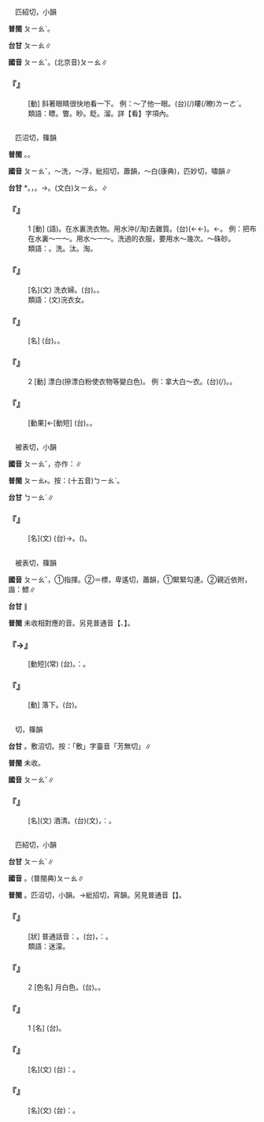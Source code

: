 
=={{ruby|瞟|ㄆㄧㄠˇ}}==

　匹紹切，小韻

'''普閩''' <rt>ㄆㄧㄠˋ</rt>。

'''台甘''' <rt>ㄆㄧㄠ</rt>∥

'''國音''' <rt>ㄆㄧㄠˇ</rt>。(北京音)<rt>ㄆㄧㄠ</rt>∥

    

==='''『{{ruby|瞟|ㄆㄧㄠˇ}}』'''===
: [動] 斜著眼睛很快地看一下。 例：～了他一眼。(台){{ruby|共|ㄍㄚ˫}}(/{{ruby|掠|ㄌㄧㄚㆷ ͘}}){{ruby|伊|ㄧ}}瞜(/瞭)<rt>ㄌㄧㄜˋ</rt>{{ruby|一|ㄐㄧㆵ ͘}}{{ruby|下|·ㆤ˫}}。
:類語：瞟。瞥。眇。眨。溜。詳【看】字項內。
:
    

=={{ruby|漂|ㄆㄧㄠˇ}}==

　匹沼切，篠韻

'''普閩''' {{ruby|(文)|ㄆㄧㄠ˪}}。{{ruby|(白)|ㄆㄧㄜ˪}}。

'''國音''' <rt>ㄆㄧㄠˇ</rt>，～洗{{ruby|。|ㄆㄧㄠ}}，～浮，紕招切，蕭韻{{ruby|。|ㄆㄧㄠˋ}}{{ruby|＝|ㄆㄧㄠˇ}}，～白(康典)，匹妙切，嘯韻∥

'''台甘''' {{ruby|(文)|ㄆㄧㄠˋ}}*{{ruby|→|ㄆㄧㄠ˪}}。{{ruby|(語)|ㄆㄧㄜ˪}}，{{ruby|漂|ㄆㄧㄜ˪}}{{ruby|白|ㄅㆤㆷ ͘}}。→{{ruby|漂|ㄊㄧㄜ˪}}{{ruby|白|ㄅㄧㆤㆶ ͘}}。(文白)<rt>ㄆㄧㄠ</rt>，{{ruby|漂|ㄆㄧㄠ}}{{ruby|流|ㄌㄧㄨˊ}}∥

    

==='''『{{ruby|漂|ㄆㄧㄠˇ}}』'''===
:1  [動] (語){{ruby|漂|ㄆㄧㄠˋ}}。在水裏洗衣物。用水沖(/淘)去雜質。(台){{ruby|洗|ㄙㄨㆤˋ/ㄙㆤˋ}}(←{{ruby|汰|ㄊㄨㄚ˫}}←{{ruby|拖|ㄊㄨㄚ}}){{ruby|水|ㄗㄨㄧˋ}}。←{{ruby|漂|ㄆㄧㄠ}}{{ruby|浮|ㄏㄨˊ}}{{ruby|在|ㄗㄞ˫}}{{ruby|水|ㄗㄨㄧˋ}}{{ruby|上|ㄒㄧㆲ˫}}。 例：把布在水裏～一～。用水～一～。洗過的衣服，要用水～幾次。～硃砂。
:類語：{{ruby|漂|ㄆㄧㄠˇ}}。洗。汰。淘。
:
    

==='''『{{ruby|漂|ㄆㄧㄠˇ}}{{ruby|母|ㄇㄨˇ}}』'''===
: [名](文) 洗衣婦。(台){{ruby|洗|ㄙㄨㆤˋ/ㄙㆤˋ}}{{ruby|衫|ㄙㆩ}}{{ruby|查|ㄗㄚ}}{{ruby|某|ㆠㆦˋ}}。{{ruby|洗|ㄙㄨㆤˋ/ㄙㆤˋ}}{{ruby|衫|ㄙㆩ}}{{ruby|丌|ㆤ}}。
:類語：(文)浣衣女。
:
    

==='''『{{ruby|漂|ㄆㄧㄠˇ}}{{ruby|白|ㄅㄞˊ}}{{ruby|粉|ㄈㄣˇ}}』'''===
: [名] (台){{ruby|漂|ㄆㄧㄜ˪}}{{ruby|白|ㄅㆤㆷ ͘}}{{ruby|粉|ㄏㄨㄣˋ}}。{{ruby|漂|ㄆㄧㄜ˪}}{{ruby|粉|ㄏㄨㄣˋ}}。
    

==='''『{{ruby|漂|ㄆㄧㄠˇ}}』'''===
:2  [動] 漂白(摻漂白粉使衣物等變白色)。 例：拿大白～衣{{ruby|裳|ㄕㄤ}}。(台){{ruby|用|ㄧㆲ˫/ㄧㄥ˫}}{{ruby|大|ㄊㄞ˪}}{{ruby|白|ㄅㄧㆤㆶ ͘}}{{ruby|粉|ㄏㄨㄣˋ}}(/{{ruby|漂|ㄆㄧㄜ˪}}{{ruby|白|ㄅㆤㆷ ͘}}{{ruby|粉|ㄏㄨㄣˋ}}){{ruby|漂|ㄆㄧㄜ˪}}{{ruby|衫|ㄙㆩ}}。{{ruby|漂|ㄆㄧㄜ˪}}{{ruby|過|ㄍㆤ˪/ㄍㄨㆤ˪}}{{ruby|丌|ㆤ}}{{ruby|衫|ㄙㆩ}}{{ruby|特|ㄉㄧㆤㆶ ͘}}{{ruby|別|ㄅㄧㄚㆵ ͘}}{{ruby|白|ㄅㆤㆷ ͘}}。
    

==='''『{{ruby|漂|ㄆㄧㄠˇ}}{{ruby|白|ㄅㄞˊ}}』'''===
: [動果]←[動短] (台){{ruby|漂|ㄆㄧㄜ˪}}。{{ruby|漂|ㄆㄧㄜ˪}}{{ruby|白|ㄅㆤㆷ ͘}}。
    

=={{ruby|殍|ㄆㄧㄠˇ}}==

　被表切，小韻

'''國音''' <rt>ㄆㄧㄠˇ</rt>，亦作：{{ruby|莩|ㄆㄧㄠˇ}}∥

'''普閩''' <rt>ㄆㄧㄠ˫</rt>。按：(十五音)<rt>ㄅㄧㄠˋ</rt>。

'''台甘''' <rt>ㄅㄧㄠˋ</rt>∥

    

==='''『{{ruby|殍|ㄆㄧㄠˇ}}{{ruby|莩|ㄈㄨˊ}}』'''===
: [名](文) (台){{ruby|餓|ㆣㄜ˫}}{{ruby|死|ㄒㄧˋ}}→{{ruby|丌|ㆤ}}{{ruby|人|ㄌㄤˊ}}。{{ruby|像|ㄑㄧㆫ˫/ㄑㄧㆧ˫}}{{ruby|草|ㄘㄠˋ}}{{ruby|木|ㆠㄚㆶ ͘}}{{ruby|枯|ㄉㄚ}}({{ruby|莩|ㄅㄧㄠˋ}}){{ruby|去|ㄎㄧ˪}}。
    

=={{ruby|摽|ㄆㄧㄠˇ}}==

　被表切，篠韻

'''國音''' <rt>ㄆㄧㄠˇ</rt>{{ruby|。|ㄅㄧㄠ}}，①指揮。②＝標，卑遙切，蕭韻{{ruby|。|ㄅㄧㄠˋ}}，①緊緊勾連。②親近依附，諧：鰾∥

'''台甘''' {{ruby|(文)|ㄅㄧㄠˋ}}{{ruby|、|ㄅㄧㄠ}}∥

'''普閩''' 未收相對應的音。另見普通音【{{ruby|摽|ㄅㄧㄠ}}、{{ruby|摽|ㄅㄧㄠˋ}}】。

    

==='''『{{ruby|摽|ㄆㄧㄠˇ}}{{ruby|有|ㄧㄡˇ}}{{ruby|梅|ㄇㄟˊ}}→{{ruby|摽|ㄆㄧㄠˇ}}{{ruby|梅|ㄇㄟˊ}}』'''===
: [動短](常) (台){{ruby|詩|ㄒㄧ}}{{ruby|經|ㄍㄧㄥ}}{{ruby|篇|ㄆㄧㄢ}}{{ruby|名|ㄇㄧㄚˊ}}。{{ruby|詩|ㄒㄧ}}{{ruby|篇|ㄆㄧㄢ}}{{ruby|大|ㄉㄨㄚ˫}}{{ruby|旨|ㄐㄧˋ}}{{ruby|比|ㄅㄧˋ}}{{ruby|喻|ㆡㄨ˫/ㄌㄨ˫}}：{{ruby|女|ㄌㄧˋ/ㄌㄨˋ}}{{ruby|子|ㄗㄨˋ}}{{ruby|好|ㄏㄜˋ}}{{ruby|出|ㄘㄨㆵ}}{{ruby|嫁|ㄍㆤ˪}}{{ruby|丌|ㆤ}}{{ruby|時|ㄒㄧˊ}}{{ruby|候|ㄏㄠ˫}}。
    

==='''『{{ruby|摽|ㄆㄧㄠˇ}}』'''===
: [動] 落下。(台){{ruby|落|ㄌㄚㆶ}}{{ruby|落|ㄌㄜㆷ ͘}}{{ruby|來|·ㄌㄞˊ}}。
    

=={{ruby|醥|ㄆㄧㄠˇ}}==

　{{ruby|敷|ㄈㄨ}}{{ruby|沼|ㄓㄠ}}切，篠韻

'''台甘''' {{ruby|(文)|ㄆㄧㄠˋ}}。敷沼切。按：「敷」字臺音「芳無切」∥

'''普閩''' 未收。

'''國音''' <rt>ㄆㄧㄠˇ</rt>∥

    

==='''『{{ruby|醥|ㄆㄧㄠˇ}}』'''===
: [名](文) 酒清。(台)(文){{ruby|酒|ㄐㄧㄨˋ}}{{ruby|清|ㄑㄧㄥ}}，{{ruby|叫|ㄍㄧㄜ˪}}{{ruby|作|ㄗㄜㆷ}}：{{ruby|醥|ㄆㄧㄠˋ}}。
    

=={{ruby|縹|ㄆㄧㄠˇ}}==

　匹紹切，小韻

'''台甘''' <rt>ㄆㄧㄠˋ</rt>∥

'''國音''' {{ruby|(文)|ㄆㄧㄠˇ}}。(普閩典)<rt>ㄆㄧㄠ</rt>∥

'''普閩''' {{ruby|(文)|ㄆㄧㄠˋ}}{{ruby|→|ㄆㄧㄠ}}。匹沼切，小韻。→紕招切，宵韻。另見普通音【{{ruby|縹|ㄆㄧㄠ}}】。

    

==='''『{{ruby|縹|ㄆㄧㄠˇ}}{{ruby|緲|ㄇㄧㄠˇ}}』'''===
: [狀] 普通話音：{{ruby|縹|ㄆㄧㄠ}}{{ruby|緲|ㄇㄧㄠˇ}}。(台){{ruby|字|ㆢㄧ˫/ㄌㄧ˫}}，{{ruby|亦|ㄧㄚㆷ ͘}}{{ruby|寫|ㄒㄧㄚˋ}}{{ruby|作|ㄗㄜㆷ}}：{{ruby|縹|ㄆㄧㄠ}}{{ruby|眇|ㆠㄧㄠˋ}}。
:類語：迷濛。
:
    

==='''『{{ruby|縹|ㄆㄧㄠˇ}}』'''===
:2  [色名] 月白色。(台){{ruby|青|ㄑㆪ/ㄘㆥ}}{{ruby|白|ㄅㆤㆷ ͘}}{{ruby|色|ㄒㄧㆤㆶ}}。{{ruby|淺|ㄑㄧㄢˋ}}{{ruby|青|ㄑㆪ/ㄘㆥ}}{{ruby|色|ㄒㄧㆤㆶ}}。
    

==='''『{{ruby|縹|ㄆㄧㄠˇ}}』'''===
:1  [名] (台){{ruby|青|ㄑㆪ/ㄘㆥ}}{{ruby|色|ㄒㄧㆤㆶ}}{{ruby|丌|ㆤ}}{{ruby|綢|ㄉㄧㄨˊ}}{{ruby|仔|ㄚ}}。
    

==='''『{{ruby|縹|ㄆㄧㄠˇ}}{{ruby|帙|ㄧˋ}}』'''===
: [名](文) (台){{ruby|指|ㄐㄧˋ}}：{{ruby|書|ㄙㄨ}}{{ruby|箱|ㄒㄧㆫ/ㄒㄧㆧ}}。
    

==='''『{{ruby|縹|ㄆㄧㄠˇ}}{{ruby|緗|ㄒㄧㄤ}}』'''===
: [名](文) (台){{ruby|指|ㄐㄧˋ}}：{{ruby|書|ㄙㄨ}}{{ruby|籍|ㄐㄧㆤㆶ ͘}}。
    
